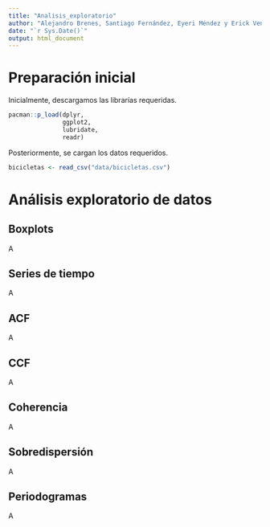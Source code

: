 ```yaml
---
title: "Analisis_exploratorio"
author: "Alejandro Brenes, Santiago Fernández, Eyeri Méndez y Erick Venegas"
date: "`r Sys.Date()`"
output: html_document
---
```


# Preparación inicial

Inicialmente, descargamos las librarías requeridas.

```r
pacman::p_load(dplyr,
               ggplot2,
               lubridate,
               readr)
```

Posteriormente, se cargan los datos requeridos.

```r
bicicletas <- read_csv("data/bicicletas.csv")
```

# Análisis exploratorio de datos

## Boxplots

A

## Series de tiempo

A

## ACF

A

## CCF

A

## Coherencia

A

## Sobredispersión

A

## Periodogramas

A

